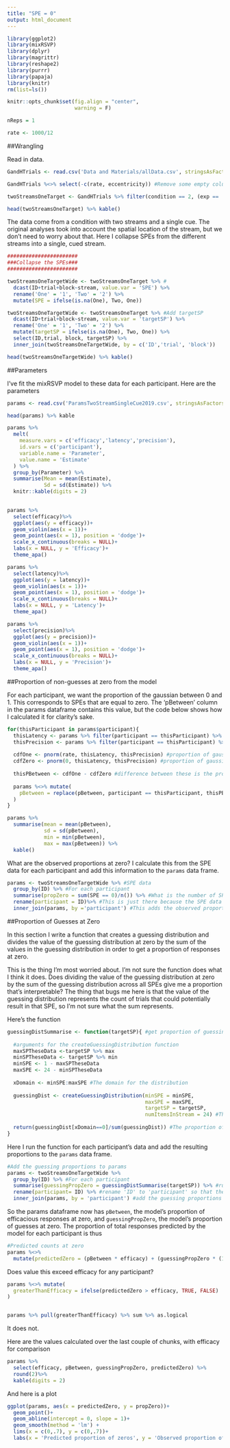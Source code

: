 ```yaml
---
title: "SPE = 0"
output: html_document
---
```


```r
library(ggplot2)
library(mixRSVP)
library(dplyr)
library(magrittr)
library(reshape2)
library(purrr)
library(papaja)
library(knitr)
rm(list=ls())

knitr::opts_chunk$set(fig.align = "center",
                      warning = F)

nReps = 1

rate <- 1000/12
```

##Wrangling

Read in data.
```r

GandHTrials <- read.csv('Data and Materials/allData.csv', stringsAsFactors = F)

GandHTrials %<>% select(-c(rate, eccentricity)) #Remove some empty columns

twoStreamsOneTarget <- GandHTrials %>% filter(condition == 2, (exp == 'Exp2' & pool == 'Experienced Observers') | (exp == 'Exp1' & pool == 'SONA'))

head(twoStreamsOneTarget) %>% kable()

```


The data come from a condition with two streams and a single cue. The original analyses took into account the spatial location of the stream, but we don't need to worry about that. Here I collapse SPEs from the different streams into a single, cued stream.

```r
#######################
###Collapse the SPEs###
#######################

twoStreamsOneTargetWide <- twoStreamsOneTarget %>% #
  dcast(ID+trial+block~stream, value.var = 'SPE') %>%
  rename('One' = '1', 'Two' = '2') %>%
  mutate(SPE = ifelse(is.na(One), Two, One)) 

twoStreamsOneTargetWide <- twoStreamsOneTarget %>% #Add targetSP
  dcast(ID+trial+block~stream, value.var = 'targetSP') %>%
  rename('One' = '1', 'Two' = '2') %>%
  mutate(targetSP = ifelse(is.na(One), Two, One)) %>%
  select(ID,trial, block, targetSP) %>%
  inner_join(twoStreamsOneTargetWide, by = c('ID','trial', 'block'))

head(twoStreamsOneTargetWide) %>% kable()
```

##Parameters

I've fit the mixRSVP model to these data for each participant. Here are the parameters

```r

params <- read.csv('ParamsTwoStreamSingleCue2019.csv', stringsAsFactors = F)

head(params) %>% kable

params %>%
  melt(
    measure.vars = c('efficacy','latency','precision'),
    id.vars = c('participant'),
    variable.name = 'Parameter',
    value.name = 'Estimate'
  ) %>% 
  group_by(Parameter) %>%
  summarise(Mean = mean(Estimate),
            Sd = sd(Estimate)) %>%
  knitr::kable(digits = 2)
  
```

```r
params %>% 
  select(efficacy)%>%
  ggplot(aes(y = efficacy))+
  geom_violin(aes(x = 1))+
  geom_point(aes(x = 1), position = 'dodge')+
  scale_x_continuous(breaks = NULL)+
  labs(x = NULL, y = 'Efficacy')+
  theme_apa()

params %>% 
  select(latency)%>%
  ggplot(aes(y = latency))+
  geom_violin(aes(x = 1))+
  geom_point(aes(x = 1), position = 'dodge')+
  scale_x_continuous(breaks = NULL)+
  labs(x = NULL, y = 'Latency')+
  theme_apa()

params %>% 
  select(precision)%>%
  ggplot(aes(y = precision))+
  geom_violin(aes(x = 1))+
  geom_point(aes(x = 1), position = 'dodge')+
  scale_x_continuous(breaks = NULL)+
  labs(x = NULL, y = 'Precision')+
  theme_apa()

```

##Proportion of non-guesses at zero from the model

For each participant, we want the proportion of the gaussian between 0 and 1. This corresponds to SPEs that are equal to zero. The 'pBetween' column in the params dataframe contains this value, but the code below shows how I calculated it for clarity's sake.

```r
for(thisParticipant in params$participant){
  thisLatency <- params %>% filter(participant == thisParticipant) %>% pull(latency)
  thisPrecision <- params %>% filter(participant == thisParticipant) %>% pull(precision)
  
  cdfOne <- pnorm(rate, thisLatency, thisPrecision) #proportion of gaussian <=1. rate = 83.33ms = 1SPE
  cdfZero <- pnorm(0, thisLatency, thisPrecision) #proportion of gaussian <=0
  
  thisPBetween <- cdfOne - cdfZero #difference between these is the proportion between zero and one (inclusive)
 
  params %<>% mutate(
    pBetween = replace(pBetween, participant == thisParticipant, thisPBetween)
  )
}

params %>% 
  summarise(mean = mean(pBetween),
            sd = sd(pBetween),
            min = min(pBetween),
            max = max(pBetween)) %>%
  kable()


```

What are the observed proportions at zero? I calculate this from the SPE data for each participant and add this information to the `params` data frame.

```r
params <- twoStreamsOneTargetWide %>% #SPE data
  group_by(ID) %>% #For each participant
  summarise(propZero = sum(SPE == 0)/n()) %>% #What is the number of SPE = 0 divided by the # responses for that participant?
  rename(participant = ID)%>% #This is just there because the SPE data and the parameter data have different column names
  inner_join(params, by ='participant') #This adds the observed proportion data to the params dataframe

```

##Proportion of Guesses at Zero

In this section I write a function that creates a guessing distribution and divides the value of the guessing distribution at zero by the sum of the values in the guessing distribution in order to get a proportion of responses at zero. 

This is the thing I'm most worried about. I'm not sure the function does what I think it does. Does dividing the value of the guessing distribution at zero by the sum of the guessing distribution across all SPEs give me a proportion that's interpretable? The thing that bugs me here is that the value of the guessing distribution represents the count of trials that could potentially result in that SPE, so I'm not sure what the sum represents.

Here's the function

```r

guessingDistSummarise <- function(targetSP){ #get proportion of guessing at 0
  
  #arguments for the createGuessingDistribution function
  maxSPTheseData <-targetSP %>% max 
  minSPTheseData <- targetSP %>% min
  minSPE <- 1 - maxSPTheseData
  maxSPE <- 24 - minSPTheseData
  
  xDomain <- minSPE:maxSPE #The domain for the distribution
  
  guessingDist <- createGuessingDistribution(minSPE = minSPE,
                                             maxSPE = maxSPE,
                                             targetSP = targetSP,
                                             numItemsInStream = 24) #The guessing distribution
  
  return(guessingDist[xDomain==0]/sum(guessingDist)) #The proportion of the guessing distribution at zero
} 


```

Here I run the function for each participant's data and add the resulting proportions to the `params` data frame. 

```r
#Add the guessing proportions to params
params <- twoStreamsOneTargetWide %>%
  group_by(ID) %>% #For each participant
  summarise(guessingPropZero = guessingDistSummarise(targetSP)) %>% #run the function defined in the last code chunk
  rename(participant= ID) %>% #rename 'ID' to 'participant' so that the inner join works
  inner_join(params, by = 'participant') #add the guessing proportions at zero to the param data frame

```

So the params dataframe now has `pBetween`, the model's proportion of efficacious responses at zero, and `guessingPropZero`, the model's proportion of guesses at zero. The proportion of total responses predicted by the model for each participant is thus

```r
#Predicted counts at zero
params %<>%
  mutate(predictedZero = (pBetween * efficacy) + (guessingPropZero * (1-efficacy)))
```

Does value this exceed efficacy for any participant?

```r
params %<>% mutate(
  greaterThanEfficacy = ifelse(predictedZero > efficacy, TRUE, FALSE)
)


params %>% pull(greaterThanEfficacy) %>% sum %>% as.logical
```

It does not. 

Here are the values calculated over the last couple of chunks, with efficacy for comparison

```r
params %>%
  select(efficacy, pBetween, guessingPropZero, predictedZero) %>%
  round(2)%>%
  kable(digits = 2)
```


And here is a plot

```r
ggplot(params, aes(x = predictedZero, y = propZero))+
  geom_point()+
  geom_abline(intercept = 0, slope = 1)+
  geom_smooth(method = 'lm') +
  lims(x = c(0,.7), y = c(0,.7))+
  labs(x = 'Predicted proportion of zeros', y = 'Observed proportion of zeros')
```
